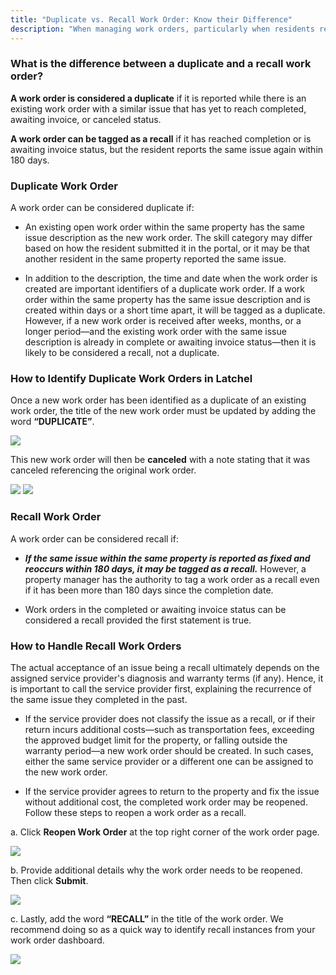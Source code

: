 ```yaml
---
title: "Duplicate vs. Recall Work Order: Know their Difference"
description: "When managing work orders, particularly when residents report various issues, it's essential to distinguish between two specific types of work orders: duplicates and recalls. Let's explore the differences between these two types of work orders in this guide!"
---
```


### **What is the difference between a duplicate and a recall work order?**

**A work order is considered a duplicate** if it is reported while there is an existing work order with a similar issue that has yet to reach completed, awaiting invoice, or canceled status.

**A work order can be tagged as a recall** if it has reached completion or is awaiting invoice status, but the resident reports the same issue again within 180 days.

### **Duplicate Work Order**

A work order can be considered duplicate if:

* An existing open work order within the same property has the same issue description as the new work order. The skill category may differ based on how the resident submitted it in the portal, or it may be that another resident in the same property reported the same issue.

* In addition to the description, the time and date when the work order is created are important identifiers of a duplicate work order. If a work order within the same property has the same issue description and is created within days or a short time apart, it will be tagged as a duplicate. However, if a new work order is received after weeks, months, or a longer period—and the existing work order with the same issue description is already in complete or awaiting invoice status—then it is likely to be considered a recall, not a duplicate.

### **How to Identify Duplicate Work Orders in Latchel**

Once a new work order has been identified as a duplicate of an existing work order, the title of the new work order must be updated by adding the word **“DUPLICATE”**.

<Frame>
  <img src="/images/rtaImage-186.jpg" />
</Frame>

This new work order will then be **canceled** with a note stating that it was canceled referencing the original work order.

<Frame>
  <img src="/images/rtaImage-187.jpg" />
</Frame>

<Frame>
  <img src="/images/rtaImage-188.jpg" />
</Frame>

### **Recall Work Order**

A work order can be considered recall if:

* ***If the same issue within the same property is reported as fixed and reoccurs within 180 days, it may be tagged as a recall.*** However, a property manager has the authority to tag a work order as a recall even if it has been more than 180 days since the completion date.

* Work orders in the completed or awaiting invoice status can be considered a recall provided the first statement is true.

### **How to Handle Recall Work Orders**

The actual acceptance of an issue being a recall ultimately depends on the assigned service provider's diagnosis and warranty terms (if any). Hence, it is important to call the service provider first, explaining the recurrence of the same issue they completed in the past.

* If the service provider does not classify the issue as a recall, or if their return incurs additional costs—such as transportation fees, exceeding the approved budget limit for the property, or falling outside the warranty period—a new work order should be created. In such cases, either the same service provider or a different one can be assigned to the new work order.

* If the service provider agrees to return to the property and fix the issue without additional cost, the completed work order may be reopened. Follow these steps to reopen a work order as a recall.

a. Click **Reopen Work Order** at the top right corner of the work order page.

<Frame>
  <img src="/images/rtaImage-189.jpg" />
</Frame>

b. Provide additional details why the work order needs to be reopened. Then click **Submit**.

<Frame>
  <img src="/images/rtaImage-190.jpg" />
</Frame>

c. Lastly, add the word **“RECALL”** in the title of the work order. We recommend doing so as a quick way to identify recall instances from your work order dashboard.

<Frame>
  <img src="/images/rtaImage-191.jpg" />
</Frame>